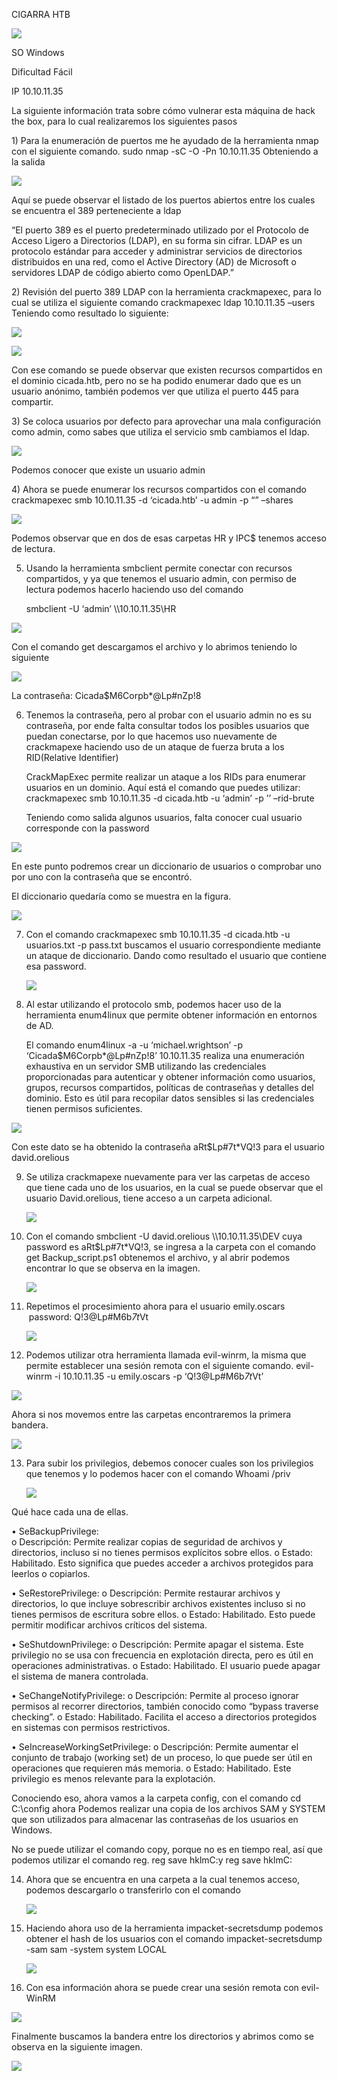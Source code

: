 CIGARRA HTB

![](imagenes/1.png){fig-align="center"}

SO Windows

Dificultad Fácil

IP 10.10.11.35

La siguiente información trata sobre cómo vulnerar esta máquina de hack the box, para lo cual realizaremos los siguientes pasos

1\) Para la enumeración de puertos me he ayudado de la herramienta nmap con el siguiente comando. sudo nmap -sC -O -Pn 10.10.11.35 Obteniendo a la salida

![](imagenes/2.png){fig-align="center"}

Aquí se puede observar el listado de los puertos abiertos entre los cuales se encuentra el 389 perteneciente a ldap

"El puerto 389 es el puerto predeterminado utilizado por el Protocolo de Acceso Ligero a Directorios (LDAP), en su forma sin cifrar. LDAP es un protocolo estándar para acceder y administrar servicios de directorios distribuidos en una red, como el Active Directory (AD) de Microsoft o servidores LDAP de código abierto como OpenLDAP."

2\) Revisión del puerto 389 LDAP con la herramienta crackmapexec, para lo cual se utiliza el siguiente comando crackmapexec ldap 10.10.11.35 --users Teniendo como resultado lo siguiente:

![](imagenes/3.png){fig-align="center"}

![](imagenes/4.png){fig-align="center"}

Con ese comando se puede observar que existen recursos compartidos en el dominio cicada.htb, pero no se ha podido enumerar dado que es un usuario anónimo, también podemos ver que utiliza el puerto 445 para compartir.

3\) Se coloca usuarios por defecto para aprovechar una mala configuración como admin, como sabes que utiliza el servicio smb cambiamos el ldap.

![](imagenes/5.png)

Podemos conocer que existe un usuario admin

4\) Ahora se puede enumerar los recursos compartidos con el comando crackmapexec smb 10.10.11.35 -d 'cicada.htb' -u admin -p "" --shares

![](imagenes/6.png)

Podemos observar que en dos de esas carpetas HR y IPC\$ tenemos acceso de lectura.

5)  Usando la herramienta smbclient permite conectar con recursos compartidos, y ya que tenemos el usuario admin, con permiso de lectura podemos hacerlo haciendo uso del comando

    smbclient -U 'admin' \\\\10.10.11.35\\HR

![](imagenes/7.png){fig-align="center"}

Con el comando get descargamos el archivo y lo abrimos teniendo lo siguiente

![](imagenes/8.png){fig-align="center"}

La contraseña: Cicada\$M6Corpb\*@Lp#nZp!8

6)  Tenemos la contraseña, pero al probar con el usuario admin no es su contraseña, por ende falta consultar todos los posibles usuarios que puedan conectarse, por lo que hacemos uso nuevamente de crackmapexe haciendo uso de un ataque de fuerza bruta a los RID(Relative Identifier)

    CrackMapExec permite realizar un ataque a los RIDs para enumerar usuarios en un dominio. Aquí está el comando que puedes utilizar: crackmapexec smb 10.10.11.35 -d cicada.htb -u 'admin' -p '' --rid-brute

    Teniendo como salida algunos usuarios, falta conocer cual usuario corresponde con la password

![](imagenes/9.png)

En este punto podremos crear un diccionario de usuarios o comprobar uno por uno con la contraseña que se encontró.

El diccionario quedaría como se muestra en la figura.

![](imagenes/10.png)

7)  Con el comando crackmapexec smb 10.10.11.35 -d cicada.htb -u usuarios.txt -p pass.txt buscamos el usuario correspondiente mediante un ataque de diccionario. Dando como resultado el usuario que contiene esa password.

    ![](imagenes/11.png)

8)  Al estar utilizando el protocolo smb, podemos hacer uso de la herramienta enum4linux que permite obtener información en entornos de AD.

    El comando enum4linux -a -u 'michael.wrightson' -p 'Cicada\$M6Corpb\*@Lp#nZp!8' 10.10.11.35 realiza una enumeración exhaustiva en un servidor SMB utilizando las credenciales proporcionadas para autenticar y obtener información como usuarios, grupos, recursos compartidos, políticas de contraseñas y detalles del dominio. Esto es útil para recopilar datos sensibles si las credenciales tienen permisos suficientes.

![](imagenes/12.png)

Con este dato se ha obtenido la contraseña aRt\$Lp#7t\*VQ!3 para el usuario david.orelious

9)  Se utiliza crackmapexe nuevamente para ver las carpetas de acceso que tiene cada uno de los usuarios, en la cual se puede observar que el usuario David.orelious, tiene acceso a un carpeta adicional.

    ![](imagenes/13.png)

10) Con el comando smbclient -U david.orelious \\\\10.10.11.35\\DEV cuya password es aRt\$Lp#7t\*VQ!3, se ingresa a la carpeta con el comando get Backup_script.ps1 obtenemos el archivo, y al abrir podemos encontrar lo que se observa en la imagen.

    ![](imagenes/14.png)

11) Repetimos el procesimiento ahora para el usuario emily.oscars  password: Q!3\@Lp#M6b*7t*Vt

    ![](imagenes/15.png)

12) Podemos utilizar otra herramienta llamada evil-winrm, la misma que permite establecer una sesión remota con el siguiente comando. evil-winrm -i 10.10.11.35 -u emily.oscars -p 'Q!3\@Lp#M6b*7t*Vt'

![](imagenes/16.png)

Ahora si nos movemos entre las carpetas encontraremos la primera bandera.

![](imagenes/17.png)

13) Para subir los privilegios, debemos conocer cuales son los privilegios que tenemos y lo podemos hacer con el comando Whoami /priv

    ![](imagenes/18.png)

Qué hace cada una de ellas.

• SeBackupPrivilege:\
o Descripción: Permite realizar copias de seguridad de archivos y directorios, incluso si no tienes permisos explícitos sobre ellos. o Estado: Habilitado. Esto significa que puedes acceder a archivos protegidos para leerlos o copiarlos.

• SeRestorePrivilege: o Descripción: Permite restaurar archivos y directorios, lo que incluye sobrescribir archivos existentes incluso si no tienes permisos de escritura sobre ellos. o Estado: Habilitado. Esto puede permitir modificar archivos críticos del sistema.

• SeShutdownPrivilege: o Descripción: Permite apagar el sistema. Este privilegio no se usa con frecuencia en explotación directa, pero es útil en operaciones administrativas. o Estado: Habilitado. El usuario puede apagar el sistema de manera controlada.

• SeChangeNotifyPrivilege: o Descripción: Permite al proceso ignorar permisos al recorrer directorios, también conocido como "bypass traverse checking". o Estado: Habilitado. Facilita el acceso a directorios protegidos en sistemas con permisos restrictivos.

• SeIncreaseWorkingSetPrivilege: o Descripción: Permite aumentar el conjunto de trabajo (working set) de un proceso, lo que puede ser útil en operaciones que requieren más memoria. o Estado: Habilitado. Este privilegio es menos relevante para la explotación.

Conociendo eso, ahora vamos a la carpeta config, con el comando cd C:\Windows\System32\\config ahora Podemos realizar una copia de los archivos SAM y SYSTEM que son utilizados para almacenar las contraseñas de los usuarios en Windows.

No se puede utilizar el comando copy, porque no es en tiempo real, así que podemos utilizar el comando reg. reg save hklm\sam C:\Windows\Temp\sam y reg save hklm\system C:\Windows\Temp\system

14) Ahora que se encuentra en una carpeta a la cual tenemos acceso, podemos descargarlo o transferirlo con el comando

    ![](imagenes/19.png)

15) Haciendo ahora uso de la herramienta impacket-secretsdump podemos obtener el hash de los usuarios con el comando impacket-secretsdump -sam sam -system system LOCAL

    ![](imagenes/20.png)

16) Con esa información ahora se puede crear una sesión remota con evil-WinRM

![](imagenes/21.png)

Finalmente buscamos la bandera entre los directorios y abrimos como se observa en la siguiente imagen.

![](imagenes/22.png){fig-align="center"}
